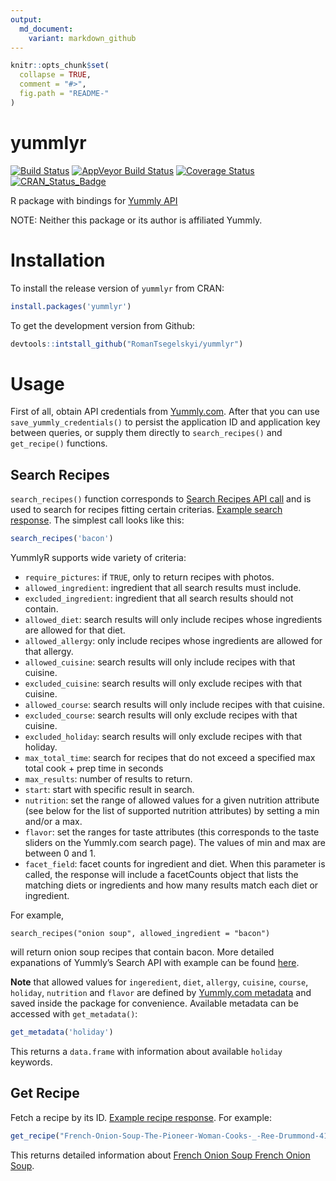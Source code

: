 ```yaml
---
output:
  md_document:
    variant: markdown_github
---
```


<!-- README.md is generated from README.Rmd. Please edit that file -->

```r
knitr::opts_chunk$set(
  collapse = TRUE,
  comment = "#>",
  fig.path = "README-"
)
```

yummlyr
=====

[![Build Status](https://travis-ci.org/RomanTsegelskyi/yummlyr.svg?branch=master)](https://travis-ci.org/RomanTsegelskyi/yummlyr)
[![AppVeyor Build Status](https://ci.appveyor.com/api/projects/status/github/RomanTsegelskyi/yummlyr?branch=master&svg=true)](https://ci.appveyor.com/project/RomanTsegelskyi/yummlyr)
[![Coverage Status](http://codecov.io/github/RomanTsegelskyi/yummlyr/coverage.svg?branch=master)](http://codecov.io/github/RomanTsegelskyi/yummlyr?branch=master)
[![CRAN_Status_Badge](http://www.r-pkg.org/badges/version/yummlyr)](http://cran.r-project.org/package=yummlyr)

R package with bindings for [Yummly API](developer.yummly.com)

NOTE: Neither this package or its author is affiliated Yummly.

Installation
============

To install the release version of `yummlyr` from CRAN:

```R
install.packages('yummlyr')
```

To get the development version from Github:

```R
devtools::intstall_github("RomanTsegelskyi/yummlyr")
```

Usage
=====

First of all, obtain API credentials from [Yummly.com](https://developer.yummly.com/). After that you can use `save_yummly_credentials()` to persist the application ID and application key between queries, or supply them directly to `search_recipes()` and `get_recipe()` functions.

Search Recipes
--------------

`search_recipes()` function corresponds to [Search Recipes API call](https://developer.yummly.com/documentation#) and is used to search for recipes fitting certain criterias. [Example search response](https://developer.yummly.com/wiki/search-recipes-response-sample). The simplest call looks like this:

```R
search_recipes('bacon')
```

YummlyR supports wide variety of criteria:

* `require_pictures`: if `TRUE`, only to return recipes with photos.
* `allowed_ingredient`: ingredient that all search results must include.
* `excluded_ingredient`: ingredient that all search results should not contain.
* `allowed_diet`: search results will only include recipes whose ingredients are allowed for that diet.
* `allowed_allergy`: only include recipes whose ingredients are allowed for that allergy.
* `allowed_cuisine`: search results will only include recipes with that cuisine.
* `excluded_cuisine`: search results will only exclude recipes with that cuisine.
* `allowed_course`: search results will only include recipes with that cuisine.
* `excluded_course`: search results will only exclude recipes with that cuisine.
* `excluded_holiday`: search results will only exclude recipes with that holiday.
* `max_total_time`: search for recipes that do not exceed a specified max total cook + prep time in seconds
* `max_results`: number of results to return.
* `start`: start with specific result in search.
* `nutrition`: set the range of allowed values for a given nutrition attribute (see below for the list of supported nutrition attributes) by setting a min and/or a max.
* `flavor`: set the ranges for taste attributes (this corresponds to the taste sliders on the Yummly.com search page). The values of min and max are between 0 and 1.
* `facet_field`: facet counts for ingredient and diet. When this parameter is called, the response will include a facetCounts object that lists the matching diets or ingredients and how many results match each diet or ingredient.

For example, 

```
search_recipes("onion soup", allowed_ingredient = "bacon")
```

will return onion soup recipes that contain bacon. More detailed expanations of Yummly's Search API with example can be found [here](https://developer.yummly.com/documentation#).

**Note** that allowed values for `ingeredient`, `diet`, `allergy`, `cuisine`, `course`, `holiday`, `nutrition` and `flavor` are defined by [Yummly.com metadata](https://developer.yummly.com/documentation#Metadata) and saved inside the package for convenience. Available metadata can be accessed with `get_metadata()`:

```R
get_metadata('holiday')
```

This returns a `data.frame` with information about available `holiday` keywords.


Get Recipe
-------

Fetch a recipe by its ID. [Example recipe response](https://developer.yummly.com/wiki/get-recipe-response-sample). For example:

```R
get_recipe("French-Onion-Soup-The-Pioneer-Woman-Cooks-_-Ree-Drummond-41364")
```

This returns detailed information about [French Onion Soup French Onion Soup](http://www.yummly.com/recipe/French-Onion-Soup-1332461).
